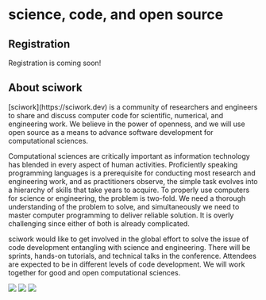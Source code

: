 # science, code, and open source

## Registration

Registration is coming soon!

## About sciwork

<div className="tw:mb-14 tw:tablet:mb-20 tw:tablet:flex tw:tablet:flex-col-reverse">
  <div>
[sciwork](https://sciwork.dev) is a community of researchers and engineers to
share and discuss computer code for scientific, numerical, and engineering
work. We believe in the power of openness, and we will use open source as a
means to advance software development for computational sciences.

Computational sciences are critically important as information technology has
blended in every aspect of human activities. Proficiently speaking programming
languages is a prerequisite for conducting most research and engineering work,
and as practitioners observe, the simple task evolves into a hierarchy of
skills that take years to acquire. To properly use computers for science or
engineering, the problem is two-fold. We need a thorough understanding of the
problem to solve, and simultaneously we need to master computer programming to
deliver reliable solution. It is overly challenging since either of both is
already complicated.

sciwork would like to get involved in the global effort to solve the issue of
code development entangling with science and engineering. There will be
sprints, hands-on tutorials, and technical talks in the conference. Attendees
are expected to be in different levels of code development. We will work
together for good and open computational sciences.

  </div>
  <div className="tw:flex tw:flex-col tw:tablet:flex-row">
    <img className="tw:my-0 tw:tablet:w-1/3" src="https://live.staticflickr.com/65535/52838576141_6faeaeb37e_k.jpg" />
    <img className="tw:my-0 tw:tablet:w-1/3" src="https://live.staticflickr.com/65535/52838761559_16ef82dba5_k.jpg" />
    <img className="tw:my-0 tw:tablet:w-1/3" src="https://live.staticflickr.com/65535/52919230990_ec629d4edb_k.jpg" />
  </div>
</div>
